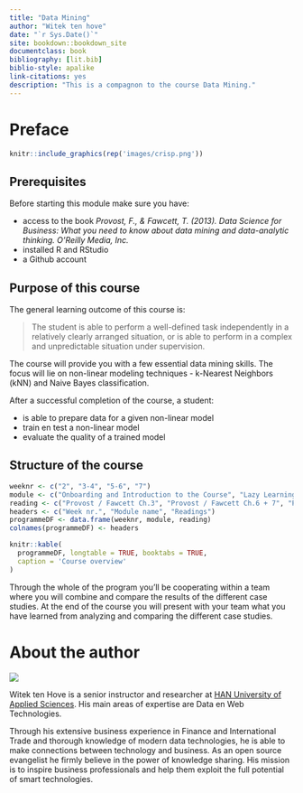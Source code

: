 ```yaml
--- 
title: "Data Mining"
author: "Witek ten hove"
date: "`r Sys.Date()`"
site: bookdown::bookdown_site
documentclass: book
bibliography: [lit.bib]
biblio-style: apalike
link-citations: yes
description: "This is a compagnon to the course Data Mining."
---
```


# Preface {-}

```r
knitr::include_graphics(rep('images/crisp.png'))
```
## Prerequisites {-}

Before starting this module make sure you have:

* access to the book *Provost, F., & Fawcett, T. (2013). Data Science for Business: What you need to know about data mining and data-analytic thinking. O'Reilly Media, Inc.*
* installed R and RStudio
* a Github account

## Purpose of this course {-}

The general learning outcome of this course is:

> The student is able to perform a well-defined task independently in a relatively clearly arranged situation, or is able to perform in a complex and unpredictable situation under supervision.

The course will provide you with a few essential data mining skills. The focus will lie on non-linear modeling techniques - k-Nearest Neighbors (kNN) and Naive Bayes classification.

After a successful completion of the course, a student:

* is able to prepare data for a given non-linear model
* train en test a non-linear model
* evaluate the quality of a trained model

## Structure of the course {-}

```r
weeknr <- c("2", "3-4", "5-6", "7")
module <- c("Onboarding and Introduction to the Course", "Lazy Learning with kNN", "Probabilistic Kearning with Naive Bayes classification", "Project Application")
reading <- c("Provost / Fawcett Ch.3", "Provost / Fawcett Ch.6 + 7", "Provost / Fawcett Ch.9", "")
headers <- c("Week nr.", "Module name", "Readings")
programmeDF <- data.frame(weeknr, module, reading)
colnames(programmeDF) <- headers

knitr::kable(
  programmeDF, longtable = TRUE, booktabs = TRUE,
  caption = 'Course overview'
)
```

Through the whole of the program you'll be cooperating within a team where you will combine and compare the results of the different case studies. At the end of the course you will present with your team what you have learned from analyzing and comparing the different case studies.

# About the author {-}

![](images/me.png)

Witek ten Hove is a senior instructor and researcher at [HAN University of Applied Sciences](https://hanuniversity.com/en/). His main areas of expertise are Data en Web Technologies.

Through his extensive business experience in Finance and International Trade and thorough knowledge of modern data technologies, he is able to make connections between technology and business. As an open source evangelist he firmly believe in the power of knowledge sharing. His mission is to inspire business professionals and help them exploit the full potential of smart technologies.





